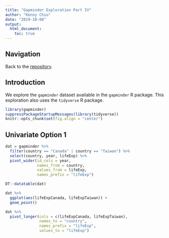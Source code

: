 ```yaml
---
title: "Gapminder Exploration Part IV"
author: "Kenny Chiu"
date: "2019-10-08"
output:
  html_document:
    toc: true
---
```




## Navigation

Back to the [repository](https://github.com/STAT545-UBC-hw-2019-20/stat545-hw-chiukenny/tree/master/hw04).



## Introduction

We explore the `gapminder` dataset available in the `gapminder` R package. This exploration also uses the `tidyverse` R package.

```r
library(gapminder)
suppressPackageStartupMessages(library(tidyverse))
knitr::opts_chunk$set(fig.align = "center")
```



## Univariate Option 1

```r
dat = gapminder %>%
  filter(country == "Canada" | country == "Taiwan") %>%
  select(country, year, lifeExp) %>%
  pivot_wider(id_cols = year,
              names_from = country,
              values_from = lifeExp,
              names_prefix = "lifeExp")

DT::datatable(dat)
```

```r
dat %>%
  ggplot(aes(lifeExpCanada, lifeExpTaiwan)) +
  geom_point()
```

```r
dat %>%
  pivot_longer(cols = c(lifeExpCanada, lifeExpTaiwan),
               names_to = "country",
               names_prefix = "lifeExp",
               values_to = "lifeExp")
```
